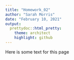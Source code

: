 ```yaml
---
title: "Homework_02"
author: "Sarah Morris"
date: "February 10, 2021"
output: 
  prettydoc::html_pretty:
    theme: architect 
    highlight: github
---
```


Here is some text for this page